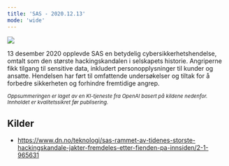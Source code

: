 ```yaml
---
title: 'SAS - 2020.12.13'
mode: 'wide'
---
```


<Frame>
<img src="/images/sas.png" noZoom/>
</Frame>

13 desember 2020 opplevde SAS en betydelig cybersikkerhetshendelse, omtalt som den største hackingskandalen i selskapets historie. Angriperne fikk tilgang til sensitive data, inkludert personopplysninger til kunder og ansatte. Hendelsen har ført til omfattende undersøkelser og tiltak for å forbedre sikkerheten og forhindre fremtidige angrep.

<sup><i>Oppsummeringen er laget av en KI-tjeneste fra OpenAI basert på kildene nedenfor. Innholdet er kvalitetssikret før publisering.</i></sup>

## Kilder
- https://www.dn.no/teknologi/sas-rammet-av-tidenes-storste-hackingskandale-jakter-fremdeles-etter-fienden-pa-innsiden/2-1-965631
